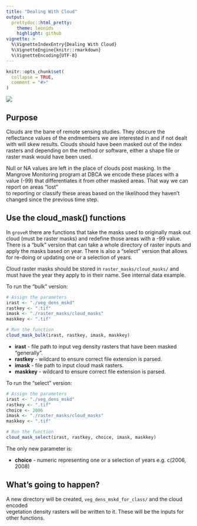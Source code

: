 ```yaml
---
title: "Dealing With Cloud"
output: 
  prettydoc::html_pretty:
    theme: leonids
    highlight: github
vignette: >
  %\VignetteIndexEntry{Dealing With Cloud}
  %\VignetteEngine{knitr::rmarkdown}
  %\VignetteEncoding{UTF-8}
---
```


```r
knitr::opts_chunk$set(
  collapse = TRUE,
  comment = "#>"
)
```

![](plots/tree_logo_small.png)

## Purpose
Clouds are the bane of remote sensing studies. They obscure the reflectance values 
of the endmembers we are interested in and if not dealt with will skew results. 
Clouds should have been masked out of the index rasters and depending on the method 
or software, either a shape file or raster mask would have been used.

Null or NA values are left in the place of clouds post masking. In the Mangrove 
Monitoring program at DBCA we encode these places with a value (-99) that 
differentiates it from other masked areas. That way we can report on areas "lost"  
to reporting or classify these areas based on the likelihood they haven't changed 
since the previous time step.


## Use the cloud_mask() functions
In `groveR` there are functions that take the masks used to originally mask out 
cloud (must be raster masks) and redefine those areas with a -99 value. There is 
a "bulk" version that can take a whole directory of raster inputs and apply the 
masks based on year. There is also a "select" version that allows for re-doing or 
updating one or a selection of years.

Cloud raster masks should be stored in `raster_masks/cloud_masks/` and must have 
the year they apply to in their name. See internal data example.

To run the "bulk" version:

```r
# Assign the parameters
irast <- "./veg_dens_mskd"
rastkey <- ".tif"
imask <- "./raster_masks/cloud_masks"
maskkey <- ".tif"

# Run the function
cloud_mask_bulk(irast, rastkey, imask, maskkey)
```

* **irast** - file path to input veg density rasters that have been masked "generally".
* **rastkey** - wildcard to ensure correct file extension is parsed. 
* **imask** - file path to input cloud mask rasters.
* **maskkey** - wildcard to ensure correct file extension is parsed.

To run the "select" version:

```r
# Assign the parameters
irast <- "./veg_dens_mskd"
rastkey <- ".tif"
choice <- 2006
imask <- "./raster_masks/cloud_masks"
maskkey <- ".tif"

# Run the function
cloud_mask_select(irast, rastkey, choice, imask, maskkey)
```

The only new parameter is:

* **choice** - numeric representing one or a selection of years e.g. c(2006, 2008)

## What's going to happen?
A new directory will be created, `veg_dens_mskd_for_class/` and the cloud encoded  
vegetation density rasters will be written to it. These will be the inputs for 
other functions.
